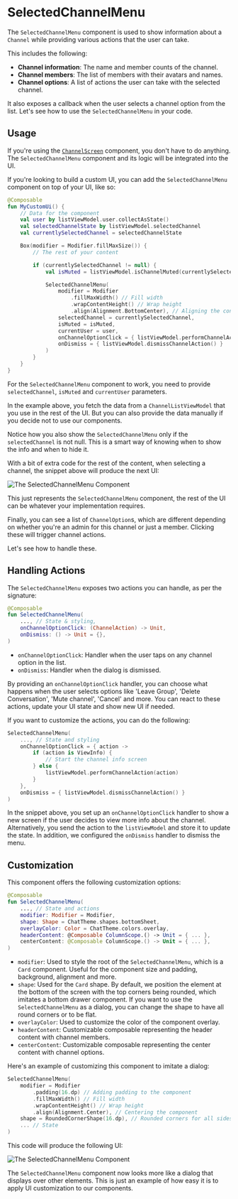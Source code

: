 # SelectedChannelMenu

The `SelectedChannelMenu` component is used to show information about a `Channel` while providing various actions that the user can take.

This includes the following:
- **Channel information**: The name and member counts of the channel.
- **Channel members**: The list of members with their avatars and names.
- **Channel options**: A list of actions the user can take with the selected channel.

It also exposes a callback when the user selects a channel option from the list. Let's see how to use the `SelectedChannelMenu` in your code.

## Usage

If you're using the [`ChannelScreen`](./01-channels-screen.mdx) component, you don't have to do anything. The `SelectedChannelMenu` component and its logic will be integrated into the UI.

If you're looking to build a custom UI, you can add the `SelectedChannelMenu` component on top of your UI, like so:

```kotlin
@Composable
fun MyCustomUi() {
    // Data for the component
    val user by listViewModel.user.collectAsState()
    val selectedChannelState by listViewModel.selectedChannel
    val currentlySelectedChannel = selectedChannelState

    Box(modifier = Modifier.fillMaxSize()) {
        // The rest of your content

        if (currentlySelectedChannel != null) {
            val isMuted = listViewModel.isChannelMuted(currentlySelectedChannel.cid)

            SelectedChannelMenu(
                modifier = Modifier
                    .fillMaxWidth() // Fill width
                    .wrapContentHeight() // Wrap height
                    .align(Alignment.BottomCenter), // Aligning the content to the bottom
                selectedChannel = currentlySelectedChannel,
                isMuted = isMuted,
                currentUser = user,
                onChannelOptionClick = { listViewModel.performChannelAction(it) },
                onDismiss = { listViewModel.dismissChannelAction() }
            )
        }
    }
}
```

For the `SelectedChannelMenu` component to work, you need to provide `selectedChannel`, `isMuted` and `currentUser` parameters.

In the example above, you fetch the data from a `ChannelListViewModel` that you use in the rest of the UI. But you can also provide the data manually if you decide not to use our components.

Notice how you also show the `SelectedChannelMenu` only if the `selectedChannel` is not null. This is a smart way of knowing when to show the info and when to hide it.

With a bit of extra code for the rest of the content, when selecting a channel, the snippet above will produce the next UI:

![The SelectedChannelMenu Component](../../assets/compose_default_selected_channel_menu_component.png)

This just represents the `SelectedChannelMenu` component, the rest of the UI can be whatever your implementation requires.

Finally, you can see a list of `ChannelOption`s, which are different depending on whether you're an admin for this channel or just a member. Clicking these will trigger channel actions.

Let's see how to handle these.

## Handling Actions

The `SelectedChannelMenu` exposes two actions you can handle, as per the signature:

```kotlin
@Composable
fun SelectedChannelMenu(
    ..., // State & styling,
    onChannelOptionClick: (ChannelAction) -> Unit,
    onDismiss: () -> Unit = {},
)
```

* `onChannelOptionClick`: Handler when the user taps on any channel option in the list.
* `onDismiss`: Handler when the dialog is dismissed.

By providing an `onChannelOptionClick` handler, you can choose what happens when the user selects options like 'Leave Group', 'Delete Conversation', 'Mute channel', 'Cancel' and more. You can react to these actions, update your UI state and show new UI if needed.

If you want to customize the actions, you can do the following:

```kotlin
SelectedChannelMenu(
    ..., // State and styling
    onChannelOptionClick = { action ->
        if (action is ViewInfo) {
            // Start the channel info screen
        } else {
            listViewModel.performChannelAction(action)
        }
    },
    onDismiss = { listViewModel.dismissChannelAction() }
)
```

In the snippet above, you set up an `onChannelOptionClick` handler to show a new screen if the user decides to view more info about the channel. Alternatively, you send the action to the `listViewModel` and store it to update the state. In addition, we configured the `onDismiss` handler to dismiss the menu.

## Customization

This component offers the following customization options:

```kotlin
@Composable
fun SelectedChannelMenu(
    ..., // State and actions
    modifier: Modifier = Modifier,
    shape: Shape = ChatTheme.shapes.bottomSheet,
    overlayColor: Color = ChatTheme.colors.overlay,
    headerContent: @Composable ColumnScope.() -> Unit = { ... },
    centerContent: @Composable ColumnScope.() -> Unit = { ... },
)
```

* `modifier`: Used to style the root of the `SelectedChannelMenu`, which is a `Card` component. Useful for the component size and padding, background, alignment and more.
* `shape`: Used for the `Card` shape. By default, we position the element at the bottom of the screen with the top corners being rounded, which imitates a bottom drawer component. If you want to use the `SelectedChannelMenu` as a dialog, you can change the shape to have all round corners or to be flat.
* `overlayColor`: Used to customize the color of the component overlay.
* `headerContent`: Customizable composable representing the header content with channel members.
* `centerContent`: Customizable composable representing the center content with channel options.

Here's an example of customizing this component to imitate a dialog:

```kotlin
SelectedChannelMenu(
    modifier = Modifier
        .padding(16.dp) // Adding padding to the component
        .fillMaxWidth() // Fill width
        .wrapContentHeight() // Wrap height
        .align(Alignment.Center), // Centering the component
    shape = RoundedCornerShape(16.dp), // Rounded corners for all sides
    ... // State
)
```

This code will produce the following UI:

![The SelectedChannelMenu Component](../../assets/compose_custom_selected_channel_menu_component.png)

The `SelectedChannelMenu` component now looks more like a dialog that displays over other elements. This is just an example of how easy it is to apply UI customization to our components.
